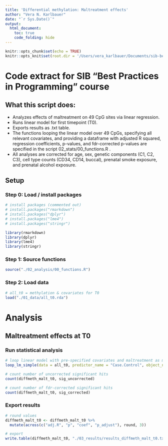 ```yaml
---
title: 'Differential methylation: Maltreatment effects'
author: "Vera N. Karlbauer"
date: "`r Sys.Date()`"
output: 
  html_document:
    toc: true
    code_folding: hide
---
```


```r
knitr::opts_chunk$set(echo = TRUE)
knitr::opts_knit$set(root.dir = '/Users/vera_karlbauer/Documents/sib-best-practices-course')
```

# Code extract for SIB "Best Practices in Programming" course

## What this script does:
- Analyzes effects of maltreatment on 49 CpG sites via linear regression. 
- Runs linear model for first timepoint (T0).  
- Exports results as .txt table.  
- The functions looping the linear model over 49 CpGs, specifying all relevant covariates, and providing a dataframe with adjusted R squared, regression coefficients, p-values, and fdr-corrected p-values are specified in the script 02_stats/00_functions.R .  
- All analyses are corrected for age, sex, genetic components (C1, C2, C3), cell type counts (CD34, CD14, buccal), prenatal smoke exposure, and prenatal alcohol exposure. 

## Setup

### Step 0: Load / install packages

```r
# install packages (commented out)
# install.packages("rmarkdown")
# install.packages("dplyr")
# install.packages("lme4")
# install.packages("stringr")

library(rmarkdown)
library(dplyr)
library(lme4)
library(stringr)

```

### Step 1: Source functions

```r
source("./02_analysis/00_functions.R")

```


### Step 2: Load data

```r
# all_t0 = methylation & covariates for T0
load("./01_data/all_t0.rda")

```

# Analysis

## Maltreatment effects at T0

### Run statistical analysis

```r
# loop linear model with pre-specified covariates and maltreatment as main predictor over 49 CpGs
loop_lm_simple(data = all_t0, predictor_name = "Case.Control", object_name = "diffmeth_malt_t0")

# count number of uncorrected significant hits
count(diffmeth_malt_t0, sig_uncorrected)

# count number of fdr-corrected significant hits
count(diffmeth_malt_t0, sig_corrected)

```

### Export results

```r
# round values
diffmeth_malt_t0 <- diffmeth_malt_t0 %>%
  mutate(across(c("adj.R", "p", "coef", "p_adjust"), round, 3))

# export
write.table(diffmeth_malt_t0, "./03_results/results_diffmeth_malt_t0.txt", row.names = FALSE)

```

